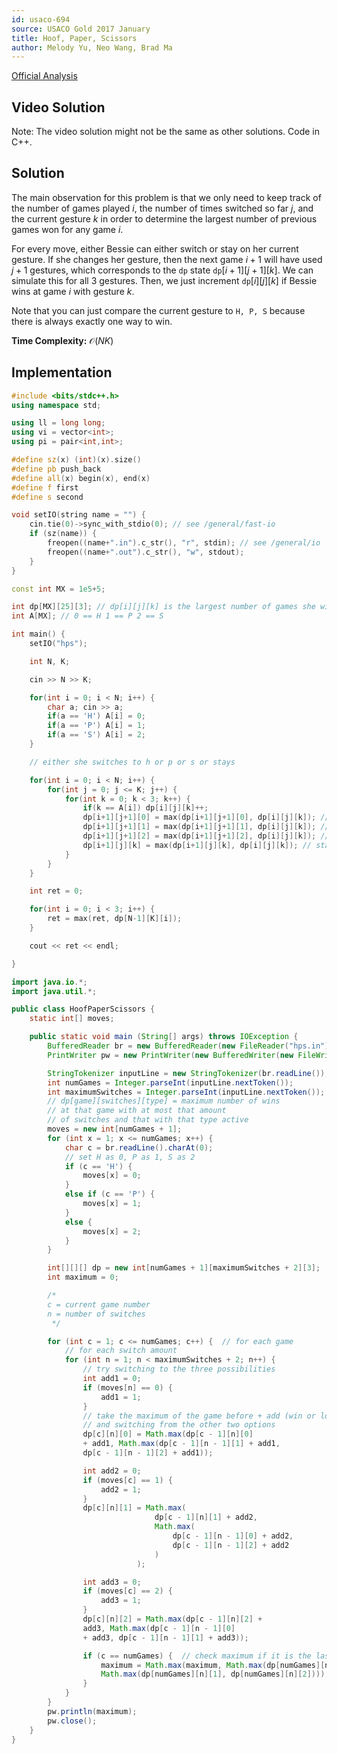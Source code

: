 ```yaml
---
id: usaco-694
source: USACO Gold 2017 January
title: Hoof, Paper, Scissors
author: Melody Yu, Neo Wang, Brad Ma
---
```


[Official Analysis](http://www.usaco.org/current/data/sol_hps_gold_jan17.html)

## Video Solution

Note: The video solution might not be the same as other solutions. Code in C++.
<Youtube id="YvPGN6ZPKCc" />

## Solution

The main observation for this problem is that we only need to keep track of the
number of games played $i$, the number of times switched so far $j$, and the
current gesture $k$ in order to determine the largest number of previous games
won for any game $i$.

For every move, either Bessie can either switch or stay on her current gesture.
If she changes her gesture, then the next game $i+1$ will have used $j+1$
gestures, which corresponds to the $\texttt{dp}$ state
$\texttt{dp}[i+1][j+1][k]$. We can simulate this for all 3 gestures. Then, we
just increment $\texttt{dp}[i][j][k]$ if Bessie wins at game $i$ with gesture
$k$.

Note that you can just compare the current gesture to `H, P, S` because there is
always exactly one way to win.

**Time Complexity:** $\mathcal{O}(NK)$

<LanguageSection>

<CPPSection>

## Implementation

```cpp
#include <bits/stdc++.h>
using namespace std;

using ll = long long;
using vi = vector<int>;
using pi = pair<int,int>;

#define sz(x) (int)(x).size()
#define pb push_back
#define all(x) begin(x), end(x)
#define f first
#define s second

void setIO(string name = "") {
	cin.tie(0)->sync_with_stdio(0); // see /general/fast-io
	if (sz(name)) {
		freopen((name+".in").c_str(), "r", stdin); // see /general/io
		freopen((name+".out").c_str(), "w", stdout);
	}
}

const int MX = 1e5+5;

int dp[MX][25][3]; // dp[i][j][k] is the largest number of games she wins at games i with switches j with current item k
int A[MX]; // 0 == H 1 == P 2 == S

int main() {
	setIO("hps");

	int N, K;

	cin >> N >> K;

	for(int i = 0; i < N; i++) {
		char a; cin >> a;
		if(a == 'H') A[i] = 0;
		if(a == 'P') A[i] = 1;
		if(a == 'S') A[i] = 2;
	}

	// either she switches to h or p or s or stays

	for(int i = 0; i < N; i++) {
		for(int j = 0; j <= K; j++) {
			for(int k = 0; k < 3; k++) {
				if(k == A[i]) dp[i][j][k]++;
				dp[i+1][j+1][0] = max(dp[i+1][j+1][0], dp[i][j][k]); // switch to not item
				dp[i+1][j+1][1] = max(dp[i+1][j+1][1], dp[i][j][k]); // switch to not item
				dp[i+1][j+1][2] = max(dp[i+1][j+1][2], dp[i][j][k]); // switch to not item
				dp[i+1][j][k] = max(dp[i+1][j][k], dp[i][j][k]); // stay
			}
		}
	}

	int ret = 0;

	for(int i = 0; i < 3; i++) {
		ret = max(ret, dp[N-1][K][i]);
	}

	cout << ret << endl;

}
```

</CPPSection>
	
<JavaSection>
	
```java
import java.io.*;
import java.util.*;

public class HoofPaperScissors {
	static int[] moves;

	public static void main (String[] args) throws IOException {
		BufferedReader br = new BufferedReader(new FileReader("hps.in"));
		PrintWriter pw = new PrintWriter(new BufferedWriter(new FileWriter("hps.out")));

		StringTokenizer inputLine = new StringTokenizer(br.readLine());
		int numGames = Integer.parseInt(inputLine.nextToken());
		int maximumSwitches = Integer.parseInt(inputLine.nextToken());
		// dp[game][switches][type] = maximum number of wins
		// at that game with at most that amount
		// of switches and that with that type active
		moves = new int[numGames + 1];
		for (int x = 1; x <= numGames; x++) {
			char c = br.readLine().charAt(0);
			// set H as 0, P as 1, S as 2
			if (c == 'H') {
				moves[x] = 0;
			}
			else if (c == 'P') {
				moves[x] = 1;
			}
			else {
				moves[x] = 2;
			}
		}

		int[][][] dp = new int[numGames + 1][maximumSwitches + 2][3];
		int maximum = 0;

		/*
		c = current game number
		n = number of switches
		 */

		for (int c = 1; c <= numGames; c++) {  // for each game
			// for each switch amount
			for (int n = 1; n < maximumSwitches + 2; n++) {
				// try switching to the three possibilities
				int add1 = 0;
				if (moves[n] == 0) {
					add1 = 1;
				}
				// take the maximum of the game before + add (win or lose)
				// and switching from the other two options
				dp[c][n][0] = Math.max(dp[c - 1][n][0]
				+ add1, Math.max(dp[c - 1][n - 1][1] + add1,
				dp[c - 1][n - 1][2] + add1));

				int add2 = 0;
				if (moves[c] == 1) {
					add2 = 1;
				}
				dp[c][n][1] = Math.max(
								dp[c - 1][n][1] + add2, 
								Math.max(
									dp[c - 1][n - 1][0] + add2,
									dp[c - 1][n - 1][2] + add2
								)
							);

				int add3 = 0;
				if (moves[c] == 2) {
					add3 = 1;
				}
				dp[c][n][2] = Math.max(dp[c - 1][n][2] +
				add3, Math.max(dp[c - 1][n - 1][0]
				+ add3, dp[c - 1][n - 1][1] + add3));

				if (c == numGames) {  // check maximum if it is the last row
					maximum = Math.max(maximum, Math.max(dp[numGames][n][0],
					Math.max(dp[numGames][n][1], dp[numGames][n][2])));
				}
			}
		}
		pw.println(maximum);
		pw.close();
	}
}
```
</JavaSection>

</LanguageSection>

